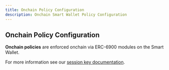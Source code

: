 ```yaml
---
title: Onchain Policy Configuration
description: Onchain Smart Wallet Policy Configuration
---
```


## Onchain Policy Configuration

**Onchain policies** are enforced onchain via ERC-6900 modules on the Smart Wallet.

For more information see our [session key documentation](https://accountkit.alchemy.com/smart-contracts/modular-account-v2/session-keys).